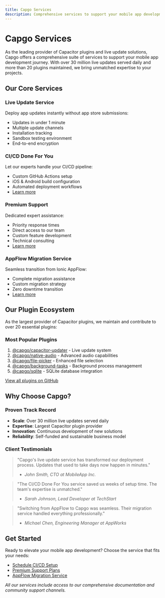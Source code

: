 ```yaml
---
title: Capgo Services
description: Comprehensive services to support your mobile app development journey
---
```


# Capgo Services

As the leading provider of Capacitor plugins and live update solutions, Capgo offers a comprehensive suite of services to support your mobile app development journey. With over 30 million live updates served daily and more than 20 plugins maintained, we bring unmatched expertise to your projects.

## Our Core Services

### Live Update Service
Deploy app updates instantly without app store submissions:
- Updates in under 1 minute
- Multiple update channels
- Installation tracking
- Sandbox testing environment
- End-to-end encryption

### CI/CD Done For You
Let our experts handle your CI/CD pipeline:
- Custom GitHub Actions setup
- iOS & Android build configuration
- Automated deployment workflows
- [Learn more](https://cal.com/martindonadieu/mobile-ci-cd-done-for-you)

### Premium Support
Dedicated expert assistance:
- Priority response times
- Direct access to our team
- Custom feature development
- Technical consulting
- [Learn more](/pages/premium-support)

### AppFlow Migration Service
Seamless transition from Ionic AppFlow:
- Complete migration assistance
- Custom migration strategy
- Zero downtime transition
- [Learn more](/pages/appflow-migration)

## Our Plugin Ecosystem

As the largest provider of Capacitor plugins, we maintain and contribute to over 20 essential plugins:

### Most Popular Plugins
1. [@capgo/capacitor-updater](https://github.com/Cap-go/capacitor-updater) - Live update system
2. [@capgo/native-audio](https://github.com/Cap-go/native-audio) - Advanced audio capabilities
3. [@capgo/file-picker](https://github.com/Cap-go/file-picker) - Enhanced file selection
4. [@capgo/background-tasks](https://github.com/Cap-go/background-tasks) - Background process management
5. [@capgo/sqlite](https://github.com/Cap-go/sqlite) - SQLite database integration

[View all plugins on GitHub](https://github.com/cap-go/)

## Why Choose Capgo?

### Proven Track Record
- **Scale**: Over 30 million live updates served daily
- **Expertise**: Largest Capacitor plugin provider
- **Innovation**: Continuous development of new solutions
- **Reliability**: Self-funded and sustainable business model

### Client Testimonials

> "Capgo's live update service has transformed our deployment process. Updates that used to take days now happen in minutes."
> - *John Smith, CTO at MobileApp Inc.*

> "The CI/CD Done For You service saved us weeks of setup time. The team's expertise is unmatched."
> - *Sarah Johnson, Lead Developer at TechStart*

> "Switching from AppFlow to Capgo was seamless. Their migration service handled everything professionally."
> - *Michael Chen, Engineering Manager at AppWorks*

## Get Started

Ready to elevate your mobile app development? Choose the service that fits your needs:

- [Schedule CI/CD Setup](https://cal.com/martindonadieu/mobile-ci-cd-done-for-you)
- [Premium Support Plans](/pages/premium-support)
- [AppFlow Migration Service](/pages/appflow-migration)

*All our services include access to our comprehensive documentation and community support channels.*
